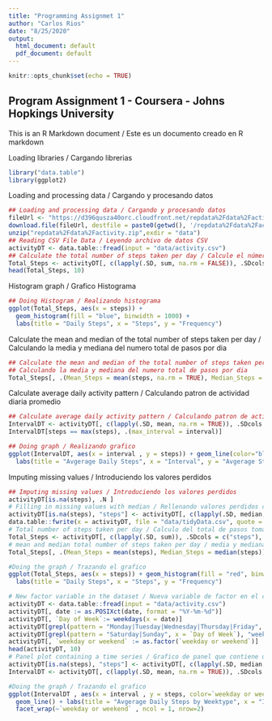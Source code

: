---
title: "Programming Assignmet 1"
author: "Carlos Rios"
date: "8/25/2020"
output:
  html_document: default
  pdf_document: default
---

```{r setup, include=FALSE}
knitr::opts_chunk$set(echo = TRUE)
```

## Program Assignment 1 - Coursera - Johns Hopkings University
This is an R Markdown document / Este es un documento creado en R markdown

Loading libraries / Cargando librerias
```{r echo=TRUE}

library("data.table")
library(ggplot2)

```

Loading and processing data / Cargando y procesando datos
```{r echo=TRUE}
## Loading and processing data / Cargando y procesando datos
fileUrl <- "https://d396qusza40orc.cloudfront.net/repdata%2Fdata%2Factivity.zip"
download.file(fileUrl, destfile = paste0(getwd(), '/repdata%2Fdata%2Factivity.zip'), method = "curl")
unzip("repdata%2Fdata%2Factivity.zip",exdir = "data")
## Reading CSV File Data / Leyendo archivo de datos CSV
activityDT <- data.table::fread(input = "data/activity.csv")
## Calculate the total number of steps taken per day / Calcule el número total de pasos dados por día
Total_Steps <- activityDT[, c(lapply(.SD, sum, na.rm = FALSE)), .SDcols = c("steps"), by = .(date)] 
head(Total_Steps, 10)
```

Histogram graph / Grafico Histograma
```{r echo=TRUE}

## Doing Histogram / Realizando histograma
ggplot(Total_Steps, aes(x = steps)) +
  geom_histogram(fill = "blue", binwidth = 1000) +
  labs(title = "Daily Steps", x = "Steps", y = "Frequency") 
```

Calculate the mean and median of the total number of steps taken per day /
Calculando la media y mediana del numero total de pasos por dia
```{r echo=TRUE}

## Calculate the mean and median of the total number of steps taken per day /
## Calculando la media y mediana del numero total de pasos por dia
Total_Steps[, .(Mean_Steps = mean(steps, na.rm = TRUE), Median_Steps = median(steps, na.rm = TRUE))]

```

Calculate average daily activity pattern / Calculando patron de actividad diaria promedio
```{r echo=TRUE}

## Calculate average daily activity pattern / Calculando patron de actividad diaria promedio
IntervalDT <- activityDT[, c(lapply(.SD, mean, na.rm = TRUE)), .SDcols = c("steps"), by = .(interval)] 
IntervalDT[steps == max(steps), .(max_interval = interval)]

```

```{r echo=TRUE}

## Doing graph / Realizando grafico
ggplot(IntervalDT, aes(x = interval , y = steps)) + geom_line(color="blue", size=1) + 
  labs(title = "Avgerage Daily Steps", x = "Interval", y = "Avgerage Steps per day")

```

Imputing missing values / Introduciendo los valores perdidos
```{r echo=TRUE}

## Imputing missing values / Introduciendo los valores perdidos
activityDT[is.na(steps), .N ]
# Filling in missing values with median / Rellenando valores perdidos con la media
activityDT[is.na(steps), "steps"] <- activityDT[, c(lapply(.SD, median, na.rm = TRUE)), .SDcols = c("steps")]
data.table::fwrite(x = activityDT, file = "data/tidyData.csv", quote = FALSE)
# Total number of steps taken per day / Calculo del total de pasos tomados por dia
Total_Steps <- activityDT[, c(lapply(.SD, sum)), .SDcols = c("steps"), by = .(date)] 
# mean and median total number of steps taken per day / media y mediana total del numero de pasos diarios
Total_Steps[, .(Mean_Steps = mean(steps), Median_Steps = median(steps))]

```

```{r echo=TRUE}

#Doing the graph / Trazando el grafico
ggplot(Total_Steps, aes(x = steps)) + geom_histogram(fill = "red", binwidth = 1000) + 
  labs(title = "Daily Steps", x = "Steps", y = "Frequency")

```

```{r echo=TRUE}

# New factor variable in the dataset / Nueva variable de factor en el conjunto de datos
activityDT <- data.table::fread(input = "data/activity.csv")
activityDT[, date := as.POSIXct(date, format = "%Y-%m-%d")]
activityDT[, `Day of Week`:= weekdays(x = date)]
activityDT[grepl(pattern = "Monday|Tuesday|Wednesday|Thursday|Friday", x = `Day of Week`), "weekday or weekend"] <- "weekday"
activityDT[grepl(pattern = "Saturday|Sunday", x = `Day of Week`), "weekday or weekend"] <- "weekend"
activityDT[, `weekday or weekend` := as.factor(`weekday or weekend`)]
head(activityDT, 10)
# Panel plot containing a time series / Grafico de panel que contiene una serie de tiempo
activityDT[is.na(steps), "steps"] <- activityDT[, c(lapply(.SD, median, na.rm = TRUE)), .SDcols = c("steps")]
IntervalDT <- activityDT[, c(lapply(.SD, mean, na.rm = TRUE)), .SDcols = c("steps"), by = .(interval, `weekday or weekend`)] 
```

```{r echo=TRUE}
#Doing the graph / Trazando el grafico
ggplot(IntervalDT , aes(x = interval , y = steps, color=`weekday or weekend`)) + 
  geom_line() + labs(title = "Avgerage Daily Steps by Weektype", x = "Interval", y = "No. of Steps") +
  facet_wrap(~`weekday or weekend` , ncol = 1, nrow=2)
```
